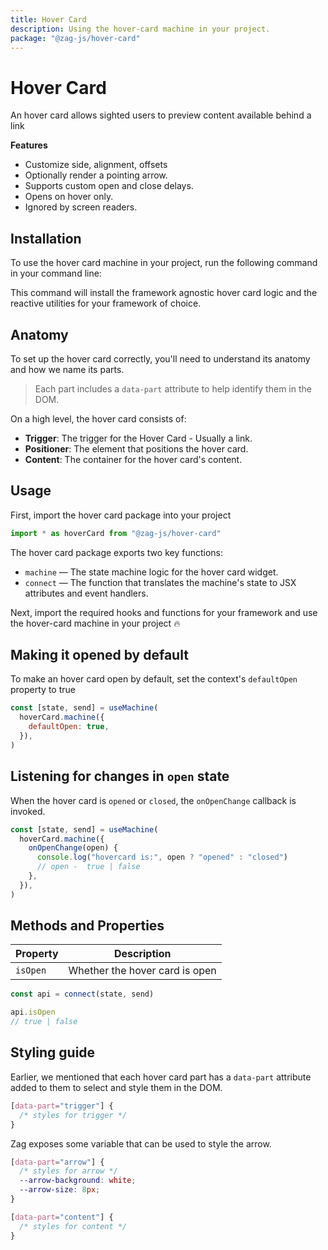```yaml
---
title: Hover Card
description: Using the hover-card machine in your project.
package: "@zag-js/hover-card"
---
```


# Hover Card

An hover card allows sighted users to preview content available behind a link

<Resources pkg="@zag-js/hover-card" />

<Showcase id="HoverCard" />

**Features**

- Customize side, alignment, offsets
- Optionally render a pointing arrow.
- Supports custom open and close delays.
- Opens on hover only.
- Ignored by screen readers.

## Installation

To use the hover card machine in your project, run the following command in your
command line:

<CodeSnippet id="hover-card/installation.mdx" />

This command will install the framework agnostic hover card logic and the
reactive utilities for your framework of choice.

## Anatomy

To set up the hover card correctly, you'll need to understand its anatomy and
how we name its parts.

> Each part includes a `data-part` attribute to help identify them in the DOM.

On a high level, the hover card consists of:

- **Trigger**: The trigger for the Hover Card - Usually a link.
- **Positioner**: The element that positions the hover card.
- **Content**: The container for the hover card's content.

## Usage

First, import the hover card package into your project

```jsx
import * as hoverCard from "@zag-js/hover-card"
```

The hover card package exports two key functions:

- `machine` — The state machine logic for the hover card widget.
- `connect` — The function that translates the machine's state to JSX attributes
  and event handlers.

Next, import the required hooks and functions for your framework and use the
hover-card machine in your project 🔥

<CodeSnippet id="hover-card/usage.mdx" />

## Making it opened by default

To make an hover card open by default, set the context's `defaultOpen` property
to true

```jsx {3}
const [state, send] = useMachine(
  hoverCard.machine({
    defaultOpen: true,
  }),
)
```

## Listening for changes in `open` state

When the hover card is `opened` or `closed`, the `onOpenChange` callback is invoked.

```jsx {3-8}
const [state, send] = useMachine(
  hoverCard.machine({
    onOpenChange(open) {
      console.log("hovercard is:", open ? "opened" : "closed")
      // open -  true | false
    },
  }),
)
```

## Methods and Properties

| Property | Description                    |
| -------- | ------------------------------ |
| `isOpen` | Whether the hover card is open |

```js
const api = connect(state, send)

api.isOpen
// true | false
```

## Styling guide

Earlier, we mentioned that each hover card part has a `data-part` attribute
added to them to select and style them in the DOM.

```css
[data-part="trigger"] {
  /* styles for trigger */
}
```

Zag exposes some variable that can be used to style the arrow.

```css
[data-part="arrow"] {
  /* styles for arrow */
  --arrow-background: white;
  --arrow-size: 8px;
}
```

```css
[data-part="content"] {
  /* styles for content */
}
```
